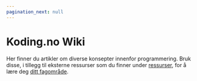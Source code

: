 ```yaml
---
pagination_next: null
---
```


# Koding.no Wiki

Her finner du artikler om diverse konsepter innenfor programmering. Bruk disse, i tillegg til eksterne ressurser som du finner under [ressurser](/wiki/ressurser), for å lære deg [ditt fagområde](/opplaering/fagomrader).
